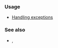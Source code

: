 {{cpp/keyword/title|{{tt|catch}}}}
{{cpp/keyword/navbar}}

===Usage===
* [[cpp/language/catch|Handling exceptions]]

===See also===
* {{rlpt|try}}, {{rlpt|throw}} {{petty|({{tt|throw}} expressions)}}

{{langlinks|de|es|fr|it|ja|pt|ru|zh}}